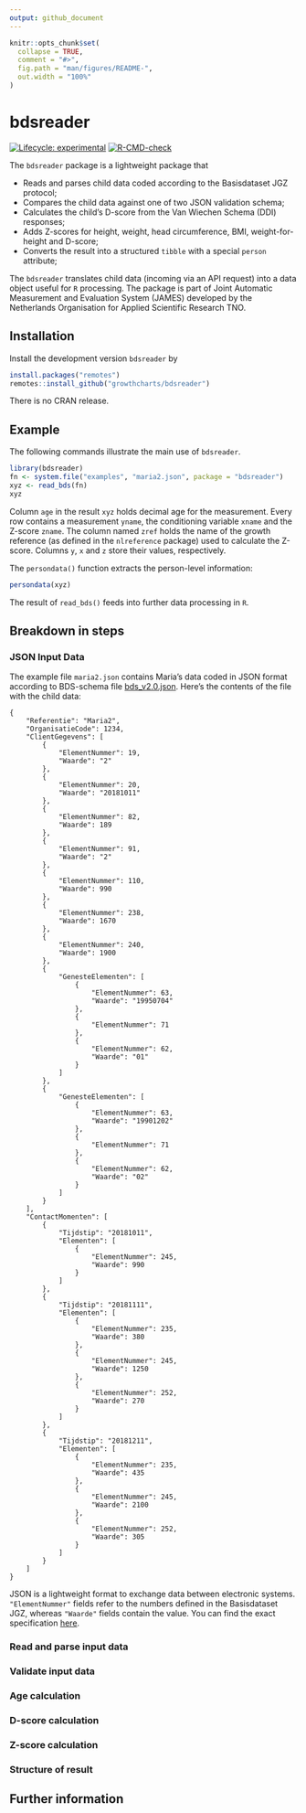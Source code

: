 ```yaml
---
output: github_document
---
```


<!-- README.md is generated from README.Rmd. Please edit that file -->

```r
knitr::opts_chunk$set(
  collapse = TRUE,
  comment = "#>",
  fig.path = "man/figures/README-",
  out.width = "100%"
)
```
# bdsreader

<!-- badges: start -->
[![Lifecycle: experimental](https://img.shields.io/badge/lifecycle-experimental-orange.svg)](https://lifecycle.r-lib.org/articles/stages.html#experimental)
[![R-CMD-check](https://github.com/growthcharts/bdsreader/workflows/R-CMD-check/badge.svg)](https://github.com/growthcharts/bdsreader/actions)
<!-- badges: end -->

The `bdsreader` package is a lightweight package that

- Reads and parses child data coded according to the Basisdataset JGZ protocol;
- Compares the child data against one of two JSON validation schema;
- Calculates the child's D-score from the Van Wiechen Schema (DDI) responses;
- Adds Z-scores for height, weight, head circumference, BMI, weight-for-height and D-score;
- Converts the result into a structured `tibble` with a special `person` attribute;

The `bdsreader` translates child data (incoming via an API request) into a data object useful for `R` processing. The package is part of Joint Automatic Measurement and Evaluation System (JAMES) developed by the Netherlands Organisation for Applied Scientific Research TNO.

## Installation

Install the development version `bdsreader` by

```r
install.packages("remotes")
remotes::install_github("growthcharts/bdsreader")
```

There is no CRAN release.

## Example

The following commands illustrate the main use of `bdsreader`.

```r
library(bdsreader)
fn <- system.file("examples", "maria2.json", package = "bdsreader")
xyz <- read_bds(fn)
xyz
```

Column `age` in the result `xyz` holds decimal age for the measurement. Every row contains a measurement `yname`, the conditioning variable `xname` and the Z-score `zname`. The column named `zref` holds the name of the growth reference (as defined in the `nlreference` package) used to calculate the Z-score. Columns `y`, `x` and `z` store their values, respectively. 

The `persondata()` function extracts the person-level information:

```r
persondata(xyz)
```

The result of `read_bds()` feeds into further data processing in `R`.

## Breakdown in steps

### JSON Input Data

The example file `maria2.json` contains Maria's data coded in JSON format according to BDS-schema file [bds_v2.0.json](https://raw.githubusercontent.com/growthcharts/bdsreader/master/inst/schemas/bds_v2.0.json). Here's the contents of the file with the child data:

```
{
    "Referentie": "Maria2",
    "OrganisatieCode": 1234,
    "ClientGegevens": [
        {
            "ElementNummer": 19,
            "Waarde": "2"
        },
        {
            "ElementNummer": 20,
            "Waarde": "20181011"
        },
        {
            "ElementNummer": 82,
            "Waarde": 189
        },
        {
            "ElementNummer": 91,
            "Waarde": "2"
        },
        {
            "ElementNummer": 110,
            "Waarde": 990
        },
        {
            "ElementNummer": 238,
            "Waarde": 1670
        },
        {
            "ElementNummer": 240,
            "Waarde": 1900
        },
        {
            "GenesteElementen": [
                {
                    "ElementNummer": 63,
                    "Waarde": "19950704"
                },
                {
                    "ElementNummer": 71
                },
                {
                    "ElementNummer": 62,
                    "Waarde": "01"
                }
            ]
        },
        {
            "GenesteElementen": [
                {
                    "ElementNummer": 63,
                    "Waarde": "19901202"
                },
                {
                    "ElementNummer": 71
                },
                {
                    "ElementNummer": 62,
                    "Waarde": "02"
                }
            ]
        }
    ],
    "ContactMomenten": [
        {
            "Tijdstip": "20181011",
            "Elementen": [
                {
                    "ElementNummer": 245,
                    "Waarde": 990
                }
            ]
        },
        {
            "Tijdstip": "20181111",
            "Elementen": [
                {
                    "ElementNummer": 235,
                    "Waarde": 380
                },
                {
                    "ElementNummer": 245,
                    "Waarde": 1250
                },
                {
                    "ElementNummer": 252,
                    "Waarde": 270
                }
            ]
        },
        {
            "Tijdstip": "20181211",
            "Elementen": [
                {
                    "ElementNummer": 235,
                    "Waarde": 435
                },
                {
                    "ElementNummer": 245,
                    "Waarde": 2100
                },
                {
                    "ElementNummer": 252,
                    "Waarde": 305
                }
            ]
        }
    ]
}
```

JSON is a lightweight format to exchange data between electronic systems. `"ElementNummer"` fields refer to the numbers defined in the Basisdataset JGZ, whereas `"Waarde"` fields contain the value. You can find the exact specification [here](https://www.ncj.nl/themadossiers/informatisering/basisdataset/documentatie/). 

### Read and parse input data

### Validate input data

### Age calculation

### D-score calculation

### Z-score calculation

### Structure of result

## Further information

